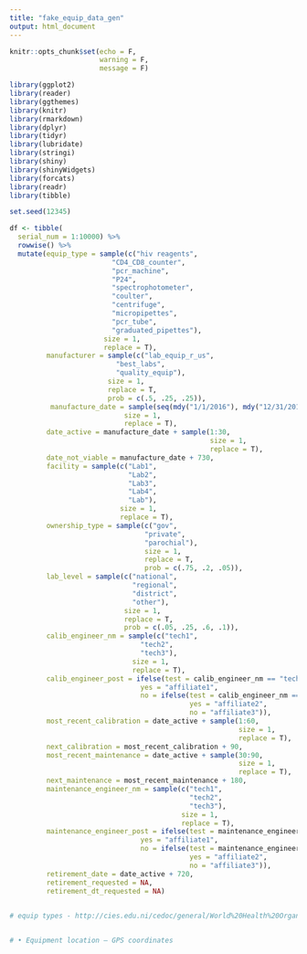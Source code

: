 ```yaml
---
title: "fake_equip_data_gen"
output: html_document
---
```


```r
knitr::opts_chunk$set(echo = F,
                      warning = F,
                      message = F)

library(ggplot2)
library(reader)
library(ggthemes)
library(knitr)
library(rmarkdown)
library(dplyr)
library(tidyr)
library(lubridate)
library(stringi)
library(shiny)
library(shinyWidgets)
library(forcats)
library(readr)
library(tibble)

```

```r

set.seed(12345)

df <- tibble(
  serial_num = 1:10000) %>% 
  rowwise() %>%
  mutate(equip_type = sample(c("hiv reagents",
                         "CD4_CD8_counter",
                         "pcr_machine",
                         "P24",
                         "spectrophotometer",
                         "coulter",
                         "centrifuge",
                         "micropipettes",
                         "pcr_tube",
                         "graduated_pipettes"),
                       size = 1,
                       replace = T),
         manufacturer = sample(c("lab_equip_r_us",
                          "best_labs",
                          "quality_equip"),
                        size = 1,
                        replace = T,
                        prob = c(.5, .25, .25)),
          manufacture_date = sample(seq(mdy("1/1/2016"), mdy("12/31/2017"), by = "day"),
                            size = 1,
                            replace = T),
         date_active = manufacture_date + sample(1:30,
                                                 size = 1,
                                                 replace = T),
         date_not_viable = manufacture_date + 730,
         facility = sample(c("Lab1",
                             "Lab2",
                             "Lab3",
                             "Lab4",
                             "Lab"),
                           size = 1,
                           replace = T),
         ownership_type = sample(c("gov",
                                 "private",
                                 "parochial"),
                                 size = 1,
                                 replace = T,
                                 prob = c(.75, .2, .05)),
         lab_level = sample(c("national",
                              "regional",
                              "district",
                              "other"),
                            size = 1,
                            replace = T,
                            prob = c(.05, .25, .6, .1)),
         calib_engineer_nm = sample(c("tech1",
                                "tech2",
                                "tech3"),
                              size = 1,
                              replace = T),
         calib_engineer_post = ifelse(test = calib_engineer_nm == "tech1",
                                yes = "affiliate1",
                                no = ifelse(test = calib_engineer_nm == "tech2",
                                            yes = "affiliate2",
                                            no = "affiliate3")),
         most_recent_calibration = date_active + sample(1:60,
                                                        size = 1,
                                                        replace = T),
         next_calibration = most_recent_calibration + 90,
         most_recent_maintenance = date_active + sample(30:90,
                                                        size = 1,
                                                        replace = T),
         next_maintenance = most_recent_maintenance + 180,
         maintenance_engineer_nm = sample(c("tech1",
                                            "tech2",
                                            "tech3"),
                                          size = 1,
                                          replace = T),
         maintenance_engineer_post = ifelse(test = maintenance_engineer_nm == "tech1",
                                yes = "affiliate1",
                                no = ifelse(test = maintenance_engineer_nm == "tech2",
                                            yes = "affiliate2",
                                            no = "affiliate3")),
         retirement_date = date_active + 720,
         retirement_requested = NA,
         retirement_dt_requested = NA)
  

# equip types - http://cies.edu.ni/cedoc/general/World%20Health%20Organization%20HIV-AI%20(D)2/pdfs/list-laboratory.pdf


# •	Equipment location – GPS coordinates

```































